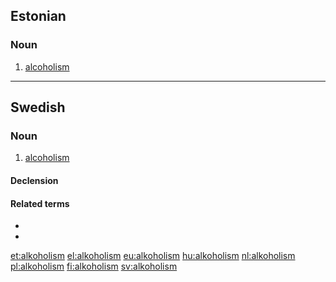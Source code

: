 ==Estonian==
{{wikipedia|lang=et}}

===Noun===
{{et-noun|}}
# [[alcoholism]]

----

==Swedish==
{{wikipedia|lang=sv}}

===Noun===
{{sv-noun|c}}
# [[alcoholism]]

====Declension====
{{sv-noun-unc-irreg-c|2=alkoholismen}}

====Related terms====
* {{l|sv|alkohol}}
* {{l|sv|alkoholist}}

[[et:alkoholism]]
[[el:alkoholism]]
[[eu:alkoholism]]
[[hu:alkoholism]]
[[nl:alkoholism]]
[[pl:alkoholism]]
[[fi:alkoholism]]
[[sv:alkoholism]]
